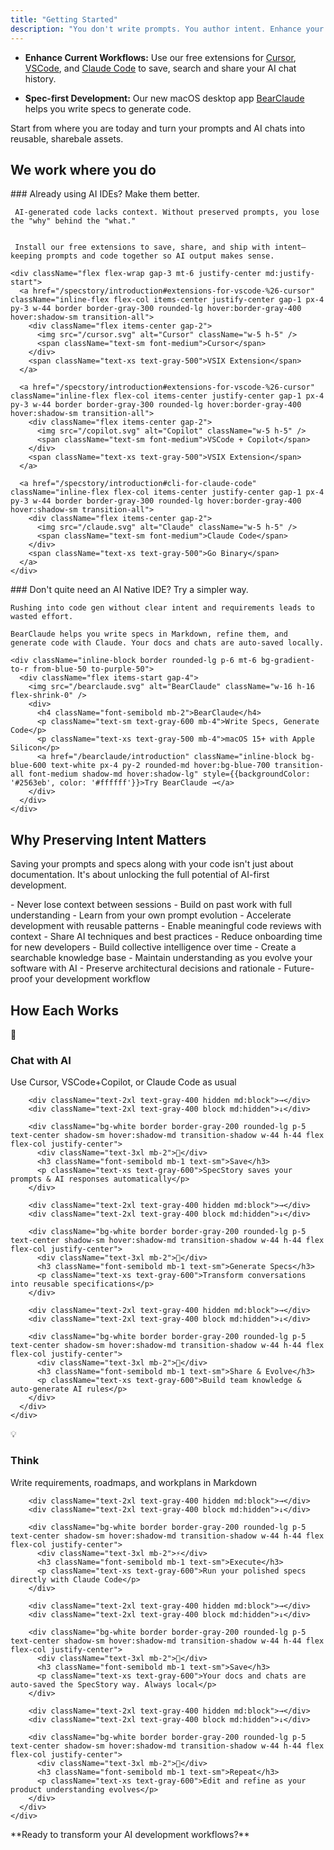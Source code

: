 ```yaml
---
title: "Getting Started"
description: "You don't write prompts. You author intent. Enhance your AI development workflow with SpecStory."
---
```


- **Enhance Current Workflows:** Use our free extensions for [Cursor](/specstory/introduction#extensions-for-vscode-%26-cursor), [VSCode](/specstory/introduction#extensions-for-vscode-%26-cursor), and [Claude Code](/specstory/introduction#cli-for-claude-code) to save, search and share your AI chat history.

- **Spec-first Development:** Our new macOS desktop app [BearClaude](/bearclaude/introduction) helps you write specs to generate code. 

Start from where you are today and turn your prompts and AI chats into reusable, sharebale assets.


## We work where you do 

<Tabs>
  <Tab title="🚀 Enhance Current Workflow" tab-id="enhance">
    ### Already using AI IDEs? Make them better.
    

     AI-generated code lacks context. Without preserved prompts, you lose the "why" behind the "what."

    
     Install our free extensions to save, share, and ship with intent—keeping prompts and code together so AI output makes sense.
    
    <div className="flex flex-wrap gap-3 mt-6 justify-center md:justify-start">
      <a href="/specstory/introduction#extensions-for-vscode-%26-cursor" className="inline-flex flex-col items-center justify-center gap-1 px-4 py-3 w-44 border border-gray-300 rounded-lg hover:border-gray-400 hover:shadow-sm transition-all">
        <div className="flex items-center gap-2">
          <img src="/cursor.svg" alt="Cursor" className="w-5 h-5" />
          <span className="text-sm font-medium">Cursor</span>
        </div>
        <span className="text-xs text-gray-500">VSIX Extension</span>
      </a>
      
      <a href="/specstory/introduction#extensions-for-vscode-%26-cursor" className="inline-flex flex-col items-center justify-center gap-1 px-4 py-3 w-44 border border-gray-300 rounded-lg hover:border-gray-400 hover:shadow-sm transition-all">
        <div className="flex items-center gap-2">
          <img src="/copilot.svg" alt="Copilot" className="w-5 h-5" />
          <span className="text-sm font-medium">VSCode + Copilot</span>
        </div>
        <span className="text-xs text-gray-500">VSIX Extension</span>
      </a>
      
      <a href="/specstory/introduction#cli-for-claude-code" className="inline-flex flex-col items-center justify-center gap-1 px-4 py-3 w-44 border border-gray-300 rounded-lg hover:border-gray-400 hover:shadow-sm transition-all">
        <div className="flex items-center gap-2">
          <img src="/claude.svg" alt="Claude" className="w-5 h-5" />
          <span className="text-sm font-medium">Claude Code</span>
        </div>
        <span className="text-xs text-gray-500">Go Binary</span>
      </a>
    </div>
  </Tab>
  
  <Tab title="🎯 Spec-First Development" tab-id="spec-first">
    ### Don't quite need an AI Native IDE? Try a simpler way.
    
   
    Rushing into code gen without clear intent and requirements leads to wasted effort.
 
    BearClaude helps you write specs in Markdown, refine them, and generate code with Claude. Your docs and chats are auto-saved locally.
    
    <div className="inline-block border rounded-lg p-6 mt-6 bg-gradient-to-r from-blue-50 to-purple-50">
      <div className="flex items-start gap-4">
        <img src="/bearclaude.svg" alt="BearClaude" className="w-16 h-16 flex-shrink-0" />
        <div>
          <h4 className="font-semibold mb-2">BearClaude</h4>
          <p className="text-sm text-gray-600 mb-4">Write Specs, Generate Code</p>
          <p className="text-xs text-gray-500 mb-4">macOS 15+ with Apple Silicon</p>
          <a href="/bearclaude/introduction" className="inline-block bg-blue-600 text-white px-4 py-2 rounded-md hover:bg-blue-700 transition-all font-medium shadow-md hover:shadow-lg" style={{backgroundColor: '#2563eb', color: '#ffffff'}}>Try BearClaude →</a>
        </div>
      </div>
    </div>
  </Tab>
</Tabs>

## Why Preserving Intent Matters

  Saving your prompts and specs along with your code isn't just about documentation. It's about unlocking the full potential of AI-first development.

<AccordionGroup>
  <Accordion title="✨ For You" defaultOpen>
    - Never lose context between sessions
    - Build on past work with full understanding
    - Learn from your own prompt evolution
    - Accelerate development with reusable patterns
  </Accordion>
  
  <Accordion title="👥 For Your Team">
    - Enable meaningful code reviews with context
    - Share AI techniques and best practices
    - Reduce onboarding time for new developers
    - Build collective intelligence over time
  </Accordion>
  
  <Accordion title="🚀 For Your Future">
    - Create a searchable knowledge base
    - Maintain understanding as you evolve your software with AI
    - Preserve architectural decisions and rationale
    - Future-proof your development workflow
  </Accordion>
</AccordionGroup>

## How Each Works

<Tabs>
  <Tab title="📦 Extensions Workflow" tab-id="extensions-flow">
    <div className="p-6 space-y-4">
      <div className="flex flex-col md:flex-row items-center gap-4 justify-center">
        <div className="bg-white border border-gray-200 rounded-lg p-5 text-center shadow-sm hover:shadow-md transition-shadow w-44 h-44 flex flex-col justify-center">
          <div className="text-3xl mb-2">💬</div>
          <h3 className="font-semibold mb-1 text-sm">Chat with AI</h3>
          <p className="text-xs text-gray-600">Use Cursor, VSCode+Copilot, or Claude Code as usual</p>
        </div>
        
        <div className="text-2xl text-gray-400 hidden md:block">→</div>
        <div className="text-2xl text-gray-400 block md:hidden">↓</div>
        
        <div className="bg-white border border-gray-200 rounded-lg p-5 text-center shadow-sm hover:shadow-md transition-shadow w-44 h-44 flex flex-col justify-center">
          <div className="text-3xl mb-2">💾</div>
          <h3 className="font-semibold mb-1 text-sm">Save</h3>
          <p className="text-xs text-gray-600">SpecStory saves your prompts & AI responses automatically</p>
        </div>
        
        <div className="text-2xl text-gray-400 hidden md:block">→</div>
        <div className="text-2xl text-gray-400 block md:hidden">↓</div>
        
        <div className="bg-white border border-gray-200 rounded-lg p-5 text-center shadow-sm hover:shadow-md transition-shadow w-44 h-44 flex flex-col justify-center">
          <div className="text-3xl mb-2">📝</div>
          <h3 className="font-semibold mb-1 text-sm">Generate Specs</h3>
          <p className="text-xs text-gray-600">Transform conversations into reusable specifications</p>
        </div>
        
        <div className="text-2xl text-gray-400 hidden md:block">→</div>
        <div className="text-2xl text-gray-400 block md:hidden">↓</div>
        
        <div className="bg-white border border-gray-200 rounded-lg p-5 text-center shadow-sm hover:shadow-md transition-shadow w-44 h-44 flex flex-col justify-center">
          <div className="text-3xl mb-2">🔄</div>
          <h3 className="font-semibold mb-1 text-sm">Share & Evolve</h3>
          <p className="text-xs text-gray-600">Build team knowledge & auto-generate AI rules</p>
        </div>
      </div>
    </div>
  </Tab>
  
  <Tab title="🐻 BearClaude Workflow" tab-id="bearclaude-flow">
    <div className="p-6 space-y-4">
      <div className="flex flex-col md:flex-row items-center gap-4 justify-center">
        <div className="bg-white border border-gray-200 rounded-lg p-5 text-center shadow-sm hover:shadow-md transition-shadow w-44 h-44 flex flex-col justify-center">
          <div className="text-3xl mb-2">💡</div>
          <h3 className="font-semibold mb-1 text-sm">Think</h3>
          <p className="text-xs text-gray-600">Write requirements, roadmaps, and workplans in Markdown</p>
        </div>
        
        <div className="text-2xl text-gray-400 hidden md:block">→</div>
        <div className="text-2xl text-gray-400 block md:hidden">↓</div>
        
        <div className="bg-white border border-gray-200 rounded-lg p-5 text-center shadow-sm hover:shadow-md transition-shadow w-44 h-44 flex flex-col justify-center">
          <div className="text-3xl mb-2">⚡</div>
          <h3 className="font-semibold mb-1 text-sm">Execute</h3>
          <p className="text-xs text-gray-600">Run your polished specs directly with Claude Code</p>
        </div>
        
        <div className="text-2xl text-gray-400 hidden md:block">→</div>
        <div className="text-2xl text-gray-400 block md:hidden">↓</div>
        
        <div className="bg-white border border-gray-200 rounded-lg p-5 text-center shadow-sm hover:shadow-md transition-shadow w-44 h-44 flex flex-col justify-center">
          <div className="text-3xl mb-2">💾</div>
          <h3 className="font-semibold mb-1 text-sm">Save</h3>
          <p className="text-xs text-gray-600">Your docs and chats are auto-saved the SpecStory way. Always local</p>
        </div>
        
        <div className="text-2xl text-gray-400 hidden md:block">→</div>
        <div className="text-2xl text-gray-400 block md:hidden">↓</div>
        
        <div className="bg-white border border-gray-200 rounded-lg p-5 text-center shadow-sm hover:shadow-md transition-shadow w-44 h-44 flex flex-col justify-center">
          <div className="text-3xl mb-2">🔄</div>
          <h3 className="font-semibold mb-1 text-sm">Repeat</h3>
          <p className="text-xs text-gray-600">Edit and refine as your product understanding evolves</p>
        </div>
      </div>
    </div>
  </Tab>
</Tabs>

<Tip>
  **Ready to transform your AI development workflows?**
</Tip>